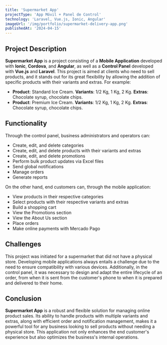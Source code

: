 ```yaml
---
title: 'Supermarket App'
projectType: 'App Móvil + Panel de Control'
technology: 'Laravel, Vue.js, Ionic, Angular'
imageUrl: '/img/portfolio/supermarket-delivery-app.png'
publishedAt: '2024-04-15'
---
```

## Project Description

**Supermarket App** is a project consisting of a **Mobile Application** developed with **Ionic**, **Cordova**, and **Angular**, as well as a **Control Panel** developed with **Vue.js** and **Laravel**. This project is aimed at clients who need to sell products, and it stands out for its great flexibility by allowing the addition of specific products with their variants and extras. For example:

- **Product**: Standard Ice Cream. **Variants**: 1/2 Kg, 1 Kg, 2 Kg. **Extras**: Chocolate syrup, chocolate chips.
- **Product**: Premium Ice Cream. **Variants**: 1/2 Kg, 1 Kg, 2 Kg. **Extras**: Chocolate syrup, chocolate chips.

## Functionality

Through the control panel, business administrators and operators can:

- Create, edit, and delete categories
- Create, edit, and delete products with their variants and extras
- Create, edit, and delete promotions
- Perform bulk product updates via Excel files
- Send global notifications
- Manage orders
- Generate reports

On the other hand, end customers can, through the mobile application:

- View products in their respective categories
- Select products with their respective variants and extras
- Build a shopping cart
- View the Promotions section
- View the About Us section
- Place orders
- Make online payments with Mercado Pago

## Challenges

This project was initiated for a supermarket that did not have a physical store. Developing mobile applications always entails a challenge due to the need to ensure compatibility with various devices. Additionally, in the control panel, it was necessary to design and adapt the entire lifecycle of an order, from when it is sent from the customer's phone to when it is prepared and delivered to their home.

## Conclusion

**Supermarket App** is a robust and flexible solution for managing online product sales. Its ability to handle products with multiple variants and extras, along with efficient order and notification management, makes it a powerful tool for any business looking to sell products without needing a physical store. This application not only enhances the end customer's experience but also optimizes the business's internal operations.
